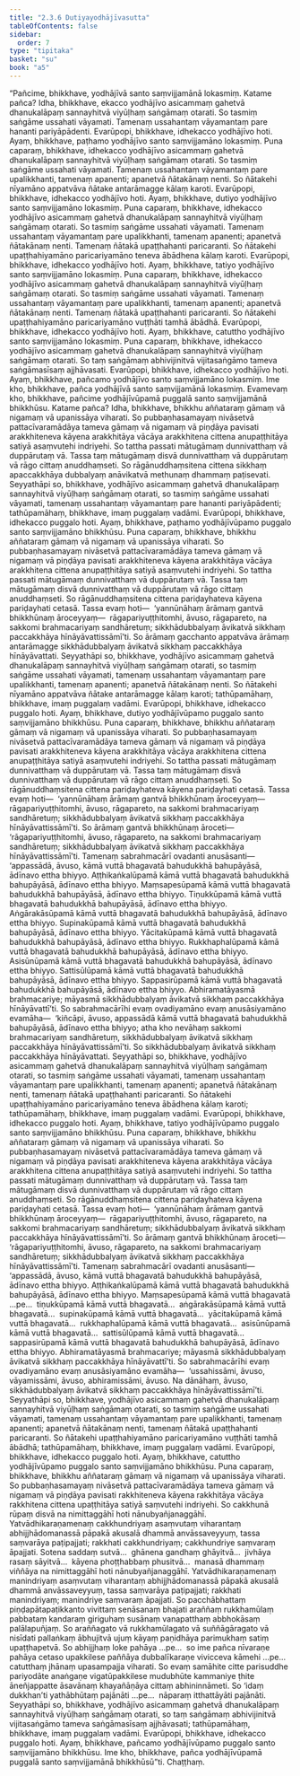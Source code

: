 ```yaml
---
title: "2.3.6 Dutiyayodhājīvasutta"
tableOfContents: false
sidebar:
  order: 7
type: "tipitaka"
basket: "su"
book: "a5"
---
```



<DynamicBreadcrumb />

<Division number="76" book="a5" bookNo="16" page="82">

<Paragraph number="477" book="a5">
“Pañcime, bhikkhave, yodhājīvā santo saṃvijjamānā lokasmiṃ. Katame pañca? Idha, bhikkhave, ekacco yodhājīvo asicammaṃ gahetvā dhanukalāpaṃ sannayhitvā viyūḷhaṃ saṅgāmaṃ otarati. So tasmiṃ saṅgāme ussahati vāyamati. Tamenaṃ ussahantaṃ vāyamantaṃ pare hananti pariyāpādenti. Evarūpopi, bhikkhave, idhekacco yodhājīvo hoti. Ayaṃ, bhikkhave, paṭhamo yodhājīvo santo saṃvijjamāno lokasmiṃ.
</Paragraph>

<Paragraph number="478" book="a5">
Puna caparaṃ, bhikkhave, idhekacco yodhājīvo asicammaṃ gahetvā dhanukalāpaṃ sannayhitvā viyūḷhaṃ saṅgāmaṃ otarati. So tasmiṃ saṅgāme ussahati vāyamati. Tamenaṃ ussahantaṃ vāyamantaṃ pare upalikkhanti, tamenaṃ apanenti; apanetvā ñātakānaṃ nenti. So ñātakehi nīyamāno appatvāva ñātake antarāmagge kālaṃ karoti. Evarūpopi, bhikkhave, idhekacco yodhājīvo hoti. Ayaṃ, bhikkhave, dutiyo yodhājīvo santo saṃvijjamāno lokasmiṃ.
</Paragraph>

<Paragraph number="479" book="a5">
Puna caparaṃ, bhikkhave, idhekacco yodhājīvo asicammaṃ gahetvā dhanukalāpaṃ sannayhitvā viyūḷhaṃ saṅgāmaṃ otarati. So tasmiṃ saṅgāme ussahati vāyamati. Tamenaṃ ussahantaṃ vāyamantaṃ pare upalikkhanti, tamenaṃ apanenti; apanetvā ñātakānaṃ nenti. Tamenaṃ ñātakā upaṭṭhahanti paricaranti. So ñātakehi upaṭṭhahiyamāno paricariyamāno teneva ābādhena kālaṃ karoti. Evarūpopi, bhikkhave, idhekacco yodhājīvo hoti. Ayaṃ, bhikkhave, tatiyo yodhājīvo santo saṃvijjamāno lokasmiṃ.
</Paragraph>

<Paragraph number="480" book="a5">
Puna caparaṃ, bhikkhave, idhekacco yodhājīvo asicammaṃ gahetvā dhanukalāpaṃ sannayhitvā viyūḷhaṃ saṅgāmaṃ otarati. So tasmiṃ saṅgāme ussahati vāyamati. Tamenaṃ ussahantaṃ vāyamantaṃ pare upalikkhanti, tamenaṃ apanenti; apanetvā ñātakānaṃ nenti. Tamenaṃ ñātakā upaṭṭhahanti paricaranti. So ñātakehi upaṭṭhahiyamāno paricariyamāno vuṭṭhāti tamhā ābādhā. Evarūpopi, bhikkhave, idhekacco yodhājīvo hoti. Ayaṃ, bhikkhave, catuttho yodhājīvo santo saṃvijjamāno lokasmiṃ.
</Paragraph>

<Paragraph number="481" book="a5">
Puna caparaṃ, bhikkhave, idhekacco yodhājīvo asicammaṃ gahetvā dhanukalāpaṃ sannayhitvā viyūḷhaṃ saṅgāmaṃ otarati. So taṃ saṅgāmaṃ abhivijinitvā vijitasaṅgāmo tameva saṅgāmasīsaṃ ajjhāvasati. Evarūpopi, bhikkhave, idhekacco yodhājīvo hoti. Ayaṃ, bhikkhave, pañcamo yodhājīvo santo saṃvijjamāno lokasmiṃ. Ime kho, bhikkhave, pañca yodhājīvā santo saṃvijjamānā lokasmiṃ.
</Paragraph>

<Paragraph number="482" book="a5">
Evamevaṃ kho, bhikkhave, pañcime yodhājīvūpamā puggalā santo saṃvijjamānā bhikkhūsu. Katame pañca? Idha, bhikkhave, bhikkhu aññataraṃ gāmaṃ vā nigamaṃ vā upanissāya viharati. So pubbaṇhasamayaṃ nivāsetvā pattacīvaramādāya tameva gāmaṃ vā nigamaṃ vā piṇḍāya pavisati arakkhiteneva kāyena arakkhitāya vācāya arakkhitena cittena anupaṭṭhitāya satiyā asaṃvutehi indriyehi. So tattha passati mātugāmaṃ dunnivatthaṃ vā duppārutaṃ vā. Tassa taṃ mātugāmaṃ disvā dunnivatthaṃ vā duppārutaṃ vā rāgo cittaṃ anuddhaṃseti. So rāgānuddhaṃsitena cittena sikkhaṃ apaccakkhāya dubbalyaṃ anāvikatvā methunaṃ dhammaṃ paṭisevati.
</Paragraph>

<Paragraph number="483" book="a5">
Seyyathāpi so, bhikkhave, yodhājīvo asicammaṃ gahetvā dhanukalāpaṃ sannayhitvā viyūḷhaṃ saṅgāmaṃ otarati, so tasmiṃ saṅgāme ussahati vāyamati, tamenaṃ ussahantaṃ vāyamantaṃ pare hananti pariyāpādenti; tathūpamāhaṃ, bhikkhave, imaṃ puggalaṃ vadāmi. Evarūpopi, bhikkhave, idhekacco puggalo hoti. Ayaṃ, bhikkhave, paṭhamo yodhājīvūpamo puggalo santo saṃvijjamāno bhikkhūsu.
</Paragraph>

<Paragraph number="484" book="a5">
Puna caparaṃ, bhikkhave, bhikkhu aññataraṃ gāmaṃ vā nigamaṃ vā upanissāya viharati. So pubbaṇhasamayaṃ nivāsetvā pattacīvaramādāya tameva gāmaṃ vā nigamaṃ vā piṇḍāya pavisati arakkhiteneva kāyena arakkhitāya vācāya arakkhitena cittena anupaṭṭhitāya satiyā asaṃvutehi indriyehi. So tattha passati mātugāmaṃ dunnivatthaṃ vā duppārutaṃ vā. Tassa taṃ mātugāmaṃ disvā dunnivatthaṃ vā duppārutaṃ vā rāgo cittaṃ anuddhaṃseti. So rāgānuddhaṃsitena cittena pariḍayhateva kāyena pariḍayhati cetasā. Tassa evaṃ hoti—  ‘yannūnāhaṃ ārāmaṃ gantvā bhikkhūnaṃ āroceyyaṃ—  rāgapariyuṭṭhitomhi, āvuso, rāgapareto, na sakkomi brahmacariyaṃ sandhāretuṃ; sikkhādubbalyaṃ āvikatvā sikkhaṃ paccakkhāya hīnāyāvattissāmī’ti. So ārāmaṃ gacchanto appatvāva ārāmaṃ antarāmagge sikkhādubbalyaṃ āvikatvā sikkhaṃ paccakkhāya hīnāyāvattati.
</Paragraph>

<Paragraph number="485" book="a5">
Seyyathāpi so, bhikkhave, yodhājīvo asicammaṃ gahetvā dhanukalāpaṃ sannayhitvā viyūḷhaṃ saṅgāmaṃ otarati, so tasmiṃ saṅgāme ussahati vāyamati, tamenaṃ ussahantaṃ vāyamantaṃ pare upalikkhanti, tamenaṃ apanenti; apanetvā ñātakānaṃ nenti. So ñātakehi nīyamāno appatvāva ñātake antarāmagge kālaṃ karoti; tathūpamāhaṃ, bhikkhave, imaṃ puggalaṃ vadāmi. Evarūpopi, bhikkhave, idhekacco puggalo hoti. Ayaṃ, bhikkhave, dutiyo yodhājīvūpamo puggalo santo saṃvijjamāno bhikkhūsu.
</Paragraph>

<Paragraph number="486" book="a5">
Puna caparaṃ, bhikkhave, bhikkhu aññataraṃ gāmaṃ vā nigamaṃ vā upanissāya viharati. So pubbaṇhasamayaṃ nivāsetvā pattacīvaramādāya tameva gāmaṃ vā nigamaṃ vā piṇḍāya pavisati arakkhiteneva kāyena arakkhitāya vācāya arakkhitena cittena anupaṭṭhitāya satiyā asaṃvutehi indriyehi. So tattha passati mātugāmaṃ dunnivatthaṃ vā duppārutaṃ vā. Tassa taṃ mātugāmaṃ disvā dunnivatthaṃ vā duppārutaṃ vā rāgo cittaṃ anuddhaṃseti. So rāgānuddhaṃsitena cittena pariḍayhateva kāyena pariḍayhati cetasā. Tassa evaṃ hoti—  ‘yannūnāhaṃ ārāmaṃ gantvā bhikkhūnaṃ āroceyyaṃ—  rāgapariyuṭṭhitomhi, āvuso, rāgapareto, na sakkomi brahmacariyaṃ sandhāretuṃ; sikkhādubbalyaṃ āvikatvā sikkhaṃ paccakkhāya hīnāyāvattissāmī’ti. So ārāmaṃ gantvā bhikkhūnaṃ āroceti—  ‘rāgapariyuṭṭhitomhi, āvuso, rāgapareto, na sakkomi brahmacariyaṃ sandhāretuṃ; sikkhādubbalyaṃ āvikatvā sikkhaṃ paccakkhāya hīnāyāvattissāmī’ti.
</Paragraph>

<Paragraph number="487" book="a5">
Tamenaṃ sabrahmacārī ovadanti anusāsanti—  ‘appassādā, āvuso, kāmā vuttā bhagavatā bahudukkhā bahupāyāsā, ādīnavo ettha bhiyyo. Aṭṭhikaṅkalūpamā kāmā vuttā bhagavatā bahudukkhā bahupāyāsā, ādīnavo ettha bhiyyo. Maṃsapesūpamā kāmā vuttā bhagavatā bahudukkhā bahupāyāsā, ādīnavo ettha bhiyyo. Tiṇukkūpamā kāmā vuttā bhagavatā bahudukkhā bahupāyāsā, ādīnavo ettha bhiyyo. Aṅgārakāsūpamā kāmā vuttā bhagavatā bahudukkhā bahupāyāsā, ādīnavo ettha bhiyyo. Supinakūpamā kāmā vuttā bhagavatā bahudukkhā bahupāyāsā, ādīnavo ettha bhiyyo. Yācitakūpamā kāmā vuttā bhagavatā bahudukkhā bahupāyāsā, ādīnavo ettha bhiyyo. Rukkhaphalūpamā kāmā vuttā bhagavatā bahudukkhā bahupāyāsā, ādīnavo ettha bhiyyo. Asisūnūpamā kāmā vuttā bhagavatā bahudukkhā bahupāyāsā, ādīnavo ettha bhiyyo. Sattisūlūpamā kāmā vuttā bhagavatā bahudukkhā bahupāyāsā, ādīnavo ettha bhiyyo. Sappasirūpamā kāmā vuttā bhagavatā bahudukkhā bahupāyāsā, ādīnavo ettha bhiyyo. Abhiramatāyasmā brahmacariye; māyasmā sikkhādubbalyaṃ āvikatvā sikkhaṃ paccakkhāya hīnāyāvattī’ti.
</Paragraph>

<Paragraph number="488" book="a5">
So sabrahmacārīhi evaṃ ovadiyamāno evaṃ anusāsiyamāno evamāha—  ‘kiñcāpi, āvuso, appassādā kāmā vuttā bhagavatā bahudukkhā bahupāyāsā, ādīnavo ettha bhiyyo; atha kho nevāhaṃ sakkomi brahmacariyaṃ sandhāretuṃ, sikkhādubbalyaṃ āvikatvā sikkhaṃ paccakkhāya hīnāyāvattissāmī’ti. So sikkhādubbalyaṃ āvikatvā sikkhaṃ paccakkhāya hīnāyāvattati.
</Paragraph>

<Paragraph number="489" book="a5">
Seyyathāpi so, bhikkhave, yodhājīvo asicammaṃ gahetvā dhanukalāpaṃ sannayhitvā viyūḷhaṃ saṅgāmaṃ otarati, so tasmiṃ saṅgāme ussahati vāyamati, tamenaṃ ussahantaṃ vāyamantaṃ pare upalikkhanti, tamenaṃ apanenti; apanetvā ñātakānaṃ nenti, tamenaṃ ñātakā upaṭṭhahanti paricaranti. So ñātakehi upaṭṭhahiyamāno paricariyamāno teneva ābādhena kālaṃ karoti; tathūpamāhaṃ, bhikkhave, imaṃ puggalaṃ vadāmi. Evarūpopi, bhikkhave, idhekacco puggalo hoti. Ayaṃ, bhikkhave, tatiyo yodhājīvūpamo puggalo santo saṃvijjamāno bhikkhūsu.
</Paragraph>

<Paragraph number="490" book="a5">
Puna caparaṃ, bhikkhave, bhikkhu aññataraṃ gāmaṃ vā nigamaṃ vā upanissāya viharati. So pubbaṇhasamayaṃ nivāsetvā pattacīvaramādāya tameva gāmaṃ vā nigamaṃ vā piṇḍāya pavisati arakkhiteneva kāyena arakkhitāya vācāya arakkhitena cittena anupaṭṭhitāya satiyā asaṃvutehi indriyehi. So tattha passati mātugāmaṃ dunnivatthaṃ vā duppārutaṃ vā. Tassa taṃ mātugāmaṃ disvā dunnivatthaṃ vā duppārutaṃ vā rāgo cittaṃ anuddhaṃseti. So rāgānuddhaṃsitena cittena pariḍayhateva kāyena pariḍayhati cetasā. Tassa evaṃ hoti—  ‘yannūnāhaṃ ārāmaṃ gantvā bhikkhūnaṃ āroceyyaṃ—  rāgapariyuṭṭhitomhi, āvuso, rāgapareto, na sakkomi brahmacariyaṃ sandhāretuṃ; sikkhādubbalyaṃ āvikatvā sikkhaṃ paccakkhāya hīnāyāvattissāmī’ti. So ārāmaṃ gantvā bhikkhūnaṃ āroceti—  ‘rāgapariyuṭṭhitomhi, āvuso, rāgapareto, na sakkomi brahmacariyaṃ sandhāretuṃ; sikkhādubbalyaṃ āvikatvā sikkhaṃ paccakkhāya hīnāyāvattissāmī’ti.
</Paragraph>

<Paragraph number="491" book="a5">
Tamenaṃ sabrahmacārī ovadanti anusāsanti—  ‘appassādā, āvuso, kāmā vuttā bhagavatā bahudukkhā bahupāyāsā, ādīnavo ettha bhiyyo. Aṭṭhikaṅkalūpamā kāmā vuttā bhagavatā bahudukkhā bahupāyāsā, ādīnavo ettha bhiyyo. Maṃsapesūpamā kāmā vuttā bhagavatā …pe…  tiṇukkūpamā kāmā vuttā bhagavatā…  aṅgārakāsūpamā kāmā vuttā bhagavatā…  supinakūpamā kāmā vuttā bhagavatā…  yācitakūpamā kāmā vuttā bhagavatā…  rukkhaphalūpamā kāmā vuttā bhagavatā…  asisūnūpamā kāmā vuttā bhagavatā…  sattisūlūpamā kāmā vuttā bhagavatā…  sappasirūpamā kāmā vuttā bhagavatā bahudukkhā bahupāyāsā, ādīnavo ettha bhiyyo. Abhiramatāyasmā brahmacariye; māyasmā sikkhādubbalyaṃ āvikatvā sikkhaṃ paccakkhāya hīnāyāvattī’ti.
</Paragraph>

<Paragraph number="492" book="a5">
So sabrahmacārīhi evaṃ ovadiyamāno evaṃ anusāsiyamāno evamāha—  ‘ussahissāmi, āvuso, vāyamissāmi, āvuso, abhiramissāmi, āvuso. Na dānāhaṃ, āvuso, sikkhādubbalyaṃ āvikatvā sikkhaṃ paccakkhāya hīnāyāvattissāmī’ti.
</Paragraph>

<Paragraph number="493" book="a5">
Seyyathāpi so, bhikkhave, yodhājīvo asicammaṃ gahetvā dhanukalāpaṃ sannayhitvā viyūḷhaṃ saṅgāmaṃ otarati, so tasmiṃ saṅgāme ussahati vāyamati, tamenaṃ ussahantaṃ vāyamantaṃ pare upalikkhanti, tamenaṃ apanenti; apanetvā ñātakānaṃ nenti, tamenaṃ ñātakā upaṭṭhahanti paricaranti. So ñātakehi upaṭṭhahiyamāno paricariyamāno vuṭṭhāti tamhā ābādhā; tathūpamāhaṃ, bhikkhave, imaṃ puggalaṃ vadāmi. Evarūpopi, bhikkhave, idhekacco puggalo hoti. Ayaṃ, bhikkhave, catuttho yodhājīvūpamo puggalo santo saṃvijjamāno bhikkhūsu.
</Paragraph>

<Paragraph number="494" book="a5">
Puna caparaṃ, bhikkhave, bhikkhu aññataraṃ gāmaṃ vā nigamaṃ vā upanissāya viharati. So pubbaṇhasamayaṃ nivāsetvā pattacīvaramādāya tameva gāmaṃ vā nigamaṃ vā piṇḍāya pavisati rakkhiteneva kāyena rakkhitāya vācāya rakkhitena cittena upaṭṭhitāya satiyā saṃvutehi indriyehi. So cakkhunā rūpaṃ disvā na nimittaggāhī hoti nānubyañjanaggāhī. Yatvādhikaraṇamenaṃ cakkhundriyaṃ asaṃvutaṃ viharantaṃ abhijjhādomanassā pāpakā akusalā dhammā anvāssaveyyuṃ, tassa saṃvarāya paṭipajjati; rakkhati cakkhundriyaṃ; cakkhundriye saṃvaraṃ āpajjati. Sotena saddaṃ sutvā…  ghānena gandhaṃ ghāyitvā…  jivhāya rasaṃ sāyitvā…  kāyena phoṭṭhabbaṃ phusitvā…  manasā dhammaṃ viññāya na nimittaggāhī hoti nānubyañjanaggāhī. Yatvādhikaraṇamenaṃ manindriyaṃ asaṃvutaṃ viharantaṃ abhijjhādomanassā pāpakā akusalā dhammā anvāssaveyyuṃ, tassa saṃvarāya paṭipajjati; rakkhati manindriyaṃ; manindriye saṃvaraṃ āpajjati. So pacchābhattaṃ piṇḍapātapaṭikkanto vivittaṃ senāsanaṃ bhajati araññaṃ rukkhamūlaṃ pabbataṃ kandaraṃ giriguhaṃ susānaṃ vanapatthaṃ abbhokāsaṃ palālapuñjaṃ. So araññagato vā rukkhamūlagato vā suññāgāragato vā nisīdati pallaṅkaṃ ābhujitvā ujuṃ kāyaṃ paṇidhāya parimukhaṃ satiṃ upaṭṭhapetvā. So abhijjhaṃ loke pahāya …pe…  so ime pañca nīvaraṇe pahāya cetaso upakkilese paññāya dubbalīkaraṇe vivicceva kāmehi …pe…  catutthaṃ jhānaṃ upasampajja viharati.
</Paragraph>

<Paragraph number="495" book="a5">
So evaṃ samāhite citte parisuddhe pariyodāte anaṅgaṇe vigatūpakkilese mudubhūte kammaniye ṭhite āneñjappatte āsavānaṃ khayañāṇāya cittaṃ abhininnāmeti. So ‘idaṃ dukkhan’ti yathābhūtaṃ pajānāti …pe…  nāparaṃ itthattāyāti pajānāti.
</Paragraph>

<Paragraph number="496" book="a5">
Seyyathāpi so, bhikkhave, yodhājīvo asicammaṃ gahetvā dhanukalāpaṃ sannayhitvā viyūḷhaṃ saṅgāmaṃ otarati, so taṃ saṅgāmaṃ abhivijinitvā vijitasaṅgāmo tameva saṅgāmasīsaṃ ajjhāvasati; tathūpamāhaṃ, bhikkhave, imaṃ puggalaṃ vadāmi. Evarūpopi, bhikkhave, idhekacco puggalo hoti. Ayaṃ, bhikkhave, pañcamo yodhājīvūpamo puggalo santo saṃvijjamāno bhikkhūsu. Ime kho, bhikkhave, pañca yodhājīvūpamā puggalā santo saṃvijjamānā bhikkhūsū”ti.

</Paragraph>
</Division>

<Paragraph number="497" type="center" book="a5">
Chaṭṭhaṃ.
</Paragraph>